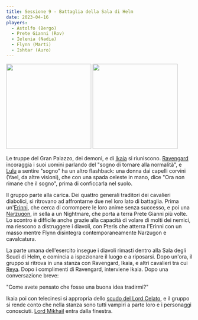 ```yaml
---
title: Sessione 9 - Battaglia della Sala di Helm
date: 2023-04-16
players:
  - Astolfo (Bergo)
  - Prete Gianni (Rov)
  - Ielenia (Nadia)
  - Flynn (Marti)
  - Ishtar (Auro)
---
```


<Image src="https://5e.tools/img/bestiary/MM/Erinyes.jpg" inferSize height="230px" alt="" /> <Image src="https://5e.tools/img/bestiary/MTF/Narzugon.jpg" inferSize height="230px" alt="" />

Le truppe del Gran Palazzo, dei demoni, e di [Ikaia](../npc/elturel#klav-ikaia) si riuniscono. [Ravengard](../npc/baldursgate#ulder-ravengard) incoraggia i suoi uomini parlando del "sogno di tornare alla normalità", e [Lulu](../npc/avernus#lulu) a sentire "sogno" ha un altro flashback: una donna dai capelli corvini (Yael, da altre visioni), che con una spada celeste in mano, dice "Ora non rimane che il sogno", prima di conficcarla nel suolo.

Il gruppo parte alla carica. Dei quattro generali traditori dei cavalieri diabolici, si ritrovano ad affrontarne due nel loro lato di battaglia. Prima un'[Erinni](https://forgottenrealms.fandom.com/wiki/Erinyes), che cerca di corrompere le loro anime senza successo, e poi una [Narzugon](https://forgottenrealms.fandom.com/wiki/Narzugon), in sella a un Nightmare, che porta a terra Prete Gianni più volte. Lo scontro è difficile anche grazie alla capacità di volare di molti dei nemici, ma riescono a distruggere i diavoli, con Pteris che atterra l'Erinni con un masso mentre Flynn disintegra contemporaneamente Narzugon e cavalcatura.

La parte umana dell'esercito insegue i diavoli rimasti dentro alla Sala degli Scudi di Helm, e comincia a ispezionare il luogo e a riposarsi. Dopo un'ora, il gruppo si ritrova in una stanza con Ravengard, Ikaia, e altri cavalieri tra cui [Reya](../npc/elturel#reya-mantlemorn). Dopo i complimenti di Ravengard, interviene Ikaia. Dopo una conversazione breve:

"Come avete pensato che fosse una buona idea tradirmi?"

Ikaia poi con telecinesi si appropria dello [scudo del Lord Celato](../npc/avernus#gargauth), e il gruppo si rende conto che nella stanza sono tutti vampiri a parte loro e i personaggi conosciuti. [Lord Mikhail](../npc/elturel#lord-mikhail-manthar) entra dalla finestra.